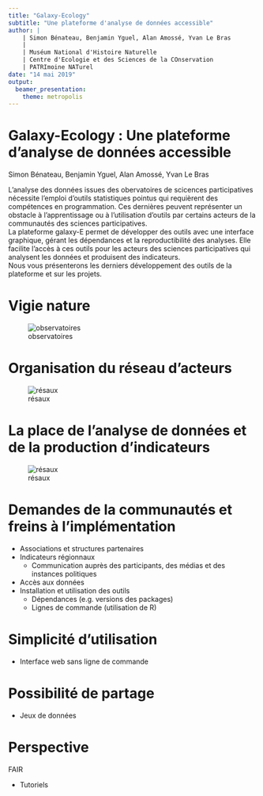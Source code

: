 ```yaml
---
title: "Galaxy-Ecology"
subtitle: "Une plateforme d'analyse de données accessible"
author: |
    | Simon Bénateau, Benjamin Yguel, Alan Amossé, Yvan Le Bras
    |
    | Muséum National d'Histoire Naturelle
    | Centre d'Ecologie et des Sciences de la COnservation
    | PATRImoine NATurel
date: "14 mai 2019"
output:
  beamer_presentation:
    theme: metropolis
---
```


# Galaxy-Ecology : Une plateforme d'analyse de données accessible
Simon Bénateau, Benjamin Yguel, Alan Amossé, Yvan Le Bras

L'analyse des données issues des obervatoires de scicences participatives nécessite l'emploi d'outils statistiques pointus qui requièrent des compétences en programmation. Ces dernières peuvent représenter un obstacle à l'apprentissage ou à l'utilisation d'outils par certains acteurs de la communautés des sciences participatives.  
La plateforme galaxy-E permet de développer des outils avec une interface graphique, gérant les dépendances et la reproductibilité des analyses. Elle facilite l'accès à ces outils pour les acteurs des sciences participatives qui analysent les données et produisent des indicateurs.  
Nous vous présenterons les derniers développement des outils de la plateforme et sur les projets.  

# Vigie nature  
![observatoires](figures/observatoires_vigienature.jpg)

# Organisation du réseau d'acteurs
![résaux](figures/Vigie-Nature-Network.jpg)

# La place de l'analyse de données et de la production d'indicateurs
![résaux](figures/Vigie-Nature-Network.jpg)

# Demandes de la communautés et freins à l'implémentation

- Associations et structures partenaires
- Indicateurs régionnaux
    - Communication auprès des participants, des médias et des instances politiques
- Accès aux données
- Installation et utilisation des outils
    - Dépendances (e.g. versions des packages)
    - Lignes de commande (utilisation de R)

# Simplicité d'utilisation

- Interface web sans ligne de commande

# Possibilité de partage

- Jeux de données

# Perspective

FAIR

- Tutoriels
